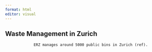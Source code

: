 ```yaml
---
format: html
editor: visual
---
```

## Waste Management in Zurich

                 ERZ manages around 5000 public bins in Zurich (ref).
